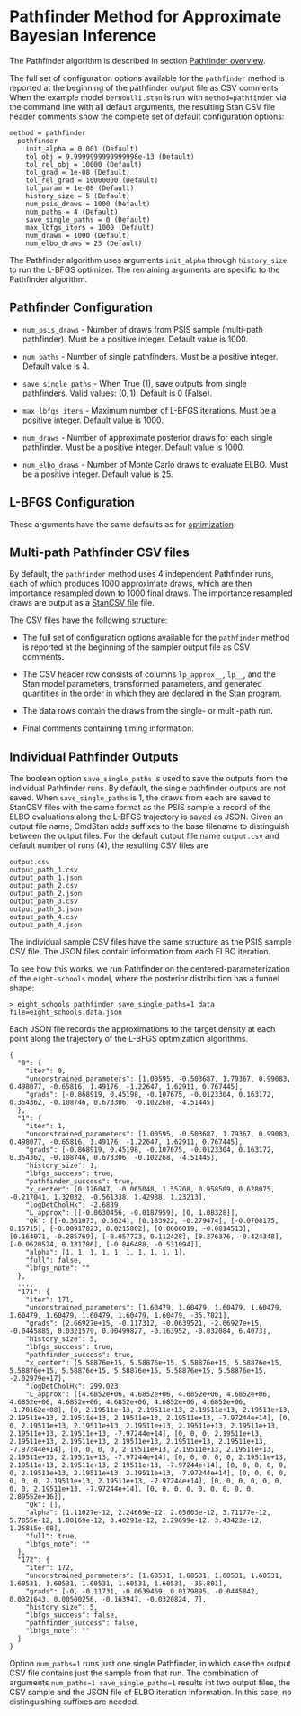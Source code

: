 # Pathfinder Method for Approximate Bayesian Inference

The Pathfinder algorithm is described in section [Pathfinder overview](#pathfinder_intro).

The full set of configuration options available for the `pathfinder` method is
reported at the beginning of the pathfinder output file as CSV comments.
When the example model `bernoulli.stan` is run with `method=pathfinder`
via the command line with all default arguments,
the resulting Stan CSV file header comments show the complete set
of default configuration options:
```
method = pathfinder
  pathfinder
    init_alpha = 0.001 (Default)
    tol_obj = 9.9999999999999998e-13 (Default)
    tol_rel_obj = 10000 (Default)
    tol_grad = 1e-08 (Default)
    tol_rel_grad = 10000000 (Default)
    tol_param = 1e-08 (Default)
    history_size = 5 (Default)
    num_psis_draws = 1000 (Default)
    num_paths = 4 (Default)
    save_single_paths = 0 (Default)
    max_lbfgs_iters = 1000 (Default)
    num_draws = 1000 (Default)
    num_elbo_draws = 25 (Default)
```

The Pathfinder algorithm uses arguments `init_alpha` through `history_size` to run the L-BFGS optimizer.
The remaining arguments are specific to the Pathfinder algorithm.

## Pathfinder Configuration

- `num_psis_draws` - Number of draws from PSIS sample (multi-path pathfinder).
Must be a positive integer.  Default value is $1000$.

- `num_paths` - Number of single pathfinders.
Must be a positive integer.  Default value is $4$.

- `save_single_paths` - When True ($1$), save outputs from single pathfinders.
Valid values: $(0, 1)$. Default is $0$ (False).

- `max_lbfgs_iters` - Maximum number of L-BFGS iterations.
Must be a positive integer.  Default value is $1000$.

- `num_draws` - Number of approximate posterior draws for each single pathfinder.
Must be a positive integer.  Default value is $1000$.

- `num_elbo_draws` - Number of Monte Carlo draws to evaluate ELBO.
Must be a positive integer.  Default value is $25$.



## L-BFGS Configuration

These arguments have the same defaults as for [optimization](#optimize_config).

## Multi-path Pathfinder CSV files{#pathfinder_csv}

By default, the `pathfinder` method uses 4 independent Pathfinder runs,
each of which produces 1000 approximate draws, which are then
importance resampled down to 1000 final draws.
The importance resampled draws are output as a [StanCSV file](#pathfinder_csv) file.

The CSV files have the following structure:

- The full set of configuration options available for the `pathfinder` method is
reported at the beginning of the sampler output file as CSV comments.

- The CSV header row consists of columns `lp_approx__`, `lp__`, and
the Stan model parameters, transformed parameters, and generated quantities
in the order in which they are declared in the Stan program.

- The data rows contain the draws from the single- or multi-path run.

- Final comments containing timing information.

## Individual Pathfinder Outputs

The boolean option `save_single_paths` is used to save the outputs from the individual Pathfinder runs.
By default, the single pathfinder outputs are not saved.
When `save_single_paths` is $1$, the draws from each are saved to
StanCSV files with the same format as the PSIS sample
a record of the ELBO evaluations along the L-BFGS trajectory is saved as JSON.
Given an output file name, CmdStan adds suffixes to the base filename to distinguish between the output files.
For the default output file name `output.csv` and default number of runs (4), the resulting CSV files are
```
output.csv
output_path_1.csv
output_path_1.json
output_path_2.csv
output_path_2.json
output_path_3.csv
output_path_3.json
output_path_4.csv
output_path_4.json
```

The individual sample CSV files have the same structure as the PSIS sample CSV file.
The JSON files contain information from each ELBO iteration.


To see how this works, we run Pathfinder on the centered-parameterization of the `eight-schools` model,
where the posterior distribution has a funnel shape:

```
> eight_schools pathfinder save_single_paths=1 data file=eight_schools.data.json
```

Each JSON file records the approximations to the target density
at each point along the trajectory of the L-BFGS optimization algorithms.

```
{
  "0": {
    "iter": 0,
    "unconstrained_parameters": [1.00595, -0.503687, 1.79367, 0.99083, 0.498077, -0.65816, 1.49176, -1.22647, 1.62911, 0.767445],
    "grads": [-0.868919, 0.45198, -0.107675, -0.0123304, 0.163172, 0.354362, -0.108746, 0.673306, -0.102268, -4.51445]
  },
  "1": {
    "iter": 1,
    "unconstrained_parameters": [1.00595, -0.503687, 1.79367, 0.99083, 0.498077, -0.65816, 1.49176, -1.22647, 1.62911, 0.767445],
    "grads": [-0.868919, 0.45198, -0.107675, -0.0123304, 0.163172, 0.354362, -0.108746, 0.673306, -0.102268, -4.51445],
    "history_size": 1,
    "lbfgs_success": true,
    "pathfinder_success": true,
    "x_center": [0.126047, -0.065048, 1.55708, 0.958509, 0.628075, -0.217041, 1.32032, -0.561338, 1.42988, 1.23213],
    "logDetCholHk": -2.6839,
    "L_approx": [[-0.0630456, -0.0187959], [0, 1.08328]],
    "Qk": [[-0.361073, 0.5624], [0.183922, -0.279474], [-0.0708175, 0.15715], [-0.00917823, 0.0215802], [0.0606019, -0.0814513], [0.164071, -0.285769], [-0.057723, 0.112428], [0.276376, -0.424348], [-0.0620524, 0.131786], [-0.846488, -0.531094]],
    "alpha": [1, 1, 1, 1, 1, 1, 1, 1, 1, 1],
    "full": false,
    "lbfgs_note": ""
  },
  ...,
  "171": {
    "iter": 171,
    "unconstrained_parameters": [1.60479, 1.60479, 1.60479, 1.60479, 1.60479, 1.60479, 1.60479, 1.60479, 1.60479, -35.7821],
    "grads": [2.66927e+15, -0.117312, -0.0639521, -2.66927e+15, -0.0445885, 0.0321579, 0.00499827, -0.163952, -0.032084, 6.4073],
    "history_size": 5,
    "lbfgs_success": true,
    "pathfinder_success": true,
    "x_center": [5.58876e+15, 5.58876e+15, 5.58876e+15, 5.58876e+15, 5.58876e+15, 5.58876e+15, 5.58876e+15, 5.58876e+15, 5.58876e+15, -2.02979e+17],
    "logDetCholHk": 299.023,
    "L_approx": [[4.6852e+06, 4.6852e+06, 4.6852e+06, 4.6852e+06, 4.6852e+06, 4.6852e+06, 4.6852e+06, 4.6852e+06, 4.6852e+06, -1.70162e+08], [0, 2.19511e+13, 2.19511e+13, 2.19511e+13, 2.19511e+13, 2.19511e+13, 2.19511e+13, 2.19511e+13, 2.19511e+13, -7.97244e+14], [0, 0, 2.19511e+13, 2.19511e+13, 2.19511e+13, 2.19511e+13, 2.19511e+13, 2.19511e+13, 2.19511e+13, -7.97244e+14], [0, 0, 0, 2.19511e+13, 2.19511e+13, 2.19511e+13, 2.19511e+13, 2.19511e+13, 2.19511e+13, -7.97244e+14], [0, 0, 0, 0, 2.19511e+13, 2.19511e+13, 2.19511e+13, 2.19511e+13, 2.19511e+13, -7.97244e+14], [0, 0, 0, 0, 0, 2.19511e+13, 2.19511e+13, 2.19511e+13, 2.19511e+13, -7.97244e+14], [0, 0, 0, 0, 0, 0, 2.19511e+13, 2.19511e+13, 2.19511e+13, -7.97244e+14], [0, 0, 0, 0, 0, 0, 0, 2.19511e+13, 2.19511e+13, -7.97244e+14], [0, 0, 0, 0, 0, 0, 0, 0, 2.19511e+13, -7.97244e+14], [0, 0, 0, 0, 0, 0, 0, 0, 0, 2.89552e+16]],
    "Qk": [],
    "alpha": [1.11027e-12, 2.24669e-12, 2.05603e-12, 3.71177e-12, 5.7855e-12, 1.80169e-12, 3.40291e-12, 2.29699e-12, 3.43423e-12, 1.25815e-08],
    "full": true,
    "lbfgs_note": ""
  },
  "172": {
    "iter": 172,
    "unconstrained_parameters": [1.60531, 1.60531, 1.60531, 1.60531, 1.60531, 1.60531, 1.60531, 1.60531, 1.60531, -35.801],
    "grads": [-0, -0.11731, -0.0639469, 0.0179895, -0.0445842, 0.0321643, 0.00500256, -0.163947, -0.0320824, 7],
    "history_size": 5,
    "lbfgs_success": false,
    "pathfinder_success": false,
    "lbfgs_note": ""
  }
}
```

Option `num_paths=1` runs just one single Pathfinder, in which case the
output CSV file contains just the sample from that run.
The combination of arguments `num_paths=1 save_single_paths=1` results int two output files,
the CSV sample and the JSON file of ELBO iteration information.
In this case, no distinguishing suffixes are needed.
